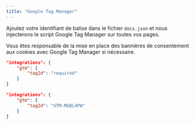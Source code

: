 ```yaml
---
title: "Google Tag Manager"
---
```


Ajoutez votre identifiant de balise dans le fichier `docs.json` et nous injecterons le script Google Tag Manager sur toutes vos pages.

Vous êtes responsable de la mise en place des bannières de consentement aux cookies avec Google Tag Manager si nécessaire.

<CodeGroup>

```json Analytics options in docs.json
"integrations": {
    "gtm": {
        "tagId": "required"
    }
}
```

```json Example
"integrations": {
    "gtm": {
        "tagId": "GTM-MGBL4PW"
    }
}
```

</CodeGroup>